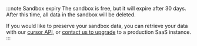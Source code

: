 :::note Sandbox expiry
The sandbox is free, but it will expire after 30 days. After this time, all data in the sandbox will be deleted.

If you would like to preserve your sandbox data, you can retrieve your data with our [cursor API](/developers/weaviate/api/rest/objects#exhaustive-retrieval-after), or [contact us to upgrade](/pricing#register) to a production SaaS instance.
:::